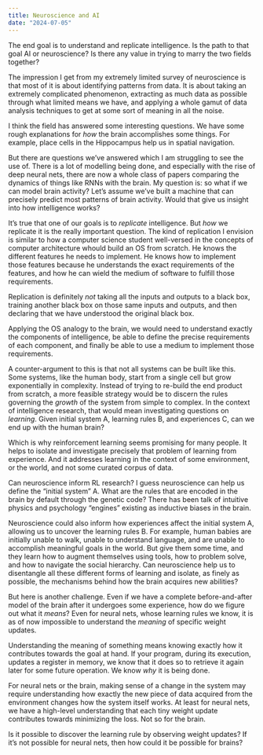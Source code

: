 ```yaml
---
title: Neuroscience and AI
date: "2024-07-05"
---
```


The end goal is to understand and replicate intelligence. Is the path to that goal AI or neuroscience? Is there any value in trying to marry the two fields together?

The impression I get from my extremely limited survey of neuroscience is that most of it is about identifying patterns from data. It is about taking an extremely complicated phenomenon, extracting as much data as possible through what limited means we have, and applying a whole gamut of data analysis techniques to get at some sort of meaning in all the noise.

I think the field has answered some interesting questions. We have some rough explanations for *how* the brain accomplishes some things. For example, place cells in the Hippocampus help us in spatial navigation.

But there are questions we've answered which I am struggling to see the use of. There is a lot of modelling being done, and especially with the rise of deep neural nets, there are now a whole class of papers comparing the dynamics of things like RNNs with the brain. My question is: so what if we can model brain activity? Let's assume we've built a machine that can precisely predict most patterns of brain activity. Would that give us insight into how intelligence works?

It's true that one of our goals is to *replicate* intelligence. But *how* we replicate it is the really important question. The kind of replication I envision is similar to how a computer science student well-versed in the concepts of computer architecture whould build an OS from scratch. He knows the different features he needs to implement. He knows how to implement those features because he understands the exact requirements of the features, and how he can wield the medium of software to fulfill those requirements.

Replication is definitely *not* taking all the inputs and outputs to a black box, training another black box on those same inputs and outputs, and then declaring that we have understood the original black box.

Applying the OS analogy to the brain, we would need to understand exactly the components of intelligence, be able to define the precise requirements of each component, and finally be able to use a medium to implement those requirements.

A counter-argument to this is that not all systems can be built like this. Some systems, like the human body, start from a single cell but grow exponentially in complexity. Instead of trying to re-build the end product from scratch, a more feasible strategy would be to discern the rules governing the *growth* of the system from simple to complex. In the context of intelligence research, that would mean investigating questions on *learning*. Given initial system A, learning rules B, and experiences C, can we end up with the human brain?

Which is why reinforcement learning seems promising for many people. It helps to isolate and investigate precisely that problem of learning from experience. And it addresses learning in the context of some environment, or the world, and not some curated corpus of data.

Can neuroscience inform RL research? I guess neuroscience can help us define the "initial system" A. What are the rules that are encoded in the brain by default through the genetic code? There has been talk of intuitive physics and psychology "engines" existing as inductive biases in the brain.

Neuroscience could also inform how experiences affect the initial system A, allowing us to uncover the learning rules B. For example, human babies are initially unable to walk, unable to understand language, and are unable to accomplish meaningful goals in the world. But give them some time, and they learn how to augment themselves using tools, how to problem solve, and how to navigate the social hierarchy. Can neuroscience help us to disentangle all these different forms of learning and isolate, as finely as possible, the mechanisms behind how the brain acquires new abilities? 

But here is another challenge. Even if we have a complete before-and-after model of the brain after it undergoes some experience, how do we figure out what it *means*? Even for neural nets, whose learning rules we know, it is as of now impossible to understand the *meaning* of specific weight updates.

Understanding the meaning of something means knowing exactly how it contributes towards the goal at hand. If your program, during its execution, updates a register in memory, we know that it does so to retrieve it again later for some future operation. We know *why* it is being done. 

For neural nets or the brain, making sense of a change in the system may require understanding how exactly the new piece of data acquired from the environment changes how the system itself works. At least for neural nets, we have a high-level understanding that each tiny weight update contributes towards minimizing the loss. Not so for the brain.

Is it possible to discover the learning rule by observing weight updates? If it's not possible for neural nets, then how could it be possible for brains?